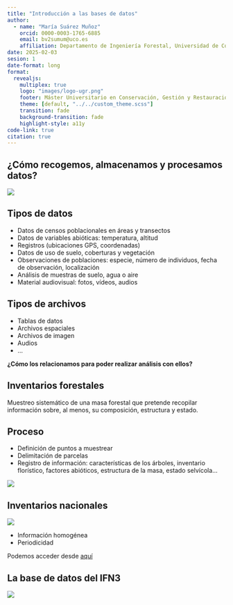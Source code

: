 ```yaml
---
title: "Introducción a las bases de datos"
author: 
  - name: "María Suárez Muñoz"
    orcid: 0000-0003-1765-6885
    email: bv2sumum@uco.es
    affiliation: Departamento de Ingeniería Forestal, Universidad de Córdoba
date: 2025-02-03
sesion: 1
date-format: long
format: 
  revealjs: 
    multiplex: true
    logo: "images/logo-ugr.png"
    footer: Máster Universitario en Conservación, Gestión y Restauración de la Biodiversidad
    theme: [default, "../../custom_theme.scss"] 
    transition: fade
    background-transition: fade
    highlight-style: a11y
code-link: true
citation: true
---
```


## ¿Cómo recogemos, almacenamos y procesamos datos?

![](images/datos.jpg){fig-align="center"}

## Tipos de datos

-   Datos de censos poblacionales en áreas y transectos
-   Datos de variables abióticas: temperatura, altitud
-   Registros (ubicaciones GPS, coordenadas)
-   Datos de uso de suelo, coberturas y vegetación
-   Observaciones de poblaciones: especie, número de individuos, fecha de observación, localización
-   Análisis de muestras de suelo, agua o aire
-   Material audiovisual: fotos, vídeos, audios

## Tipos de archivos

-   Tablas de datos
-   Archivos espaciales
-   Archivos de imagen
-   Audios
-   ...

**¿Cómo los relacionamos para poder realizar análisis con ellos?**


## Inventarios forestales

Muestreo sistemático de una masa forestal que pretende recopilar información sobre, al menos, su composición, estructura y estado.

## Proceso

:::small
-   Definición de puntos a muestrear
-   Delimitación de parcelas
-   Registro de información: características de los árboles, inventario florístico, factores abióticos, estructura de la masa, estado selvícola...
:::
![](images/sampling_inventory.png){fig-align="center"}

## Inventarios nacionales

![](images/evolucion_ifn.jpg){fig-align="center"}

-   Información homogénea
-   Periodicidad

:::small
Podemos acceder desde [aquí](https://www.miteco.gob.es/es/biodiversidad/servicios/banco-datos-naturaleza/informacion-disponible/ifn3.html)
:::

## La base de datos del IFN3

![](images/ifn3_relaciones.png)
